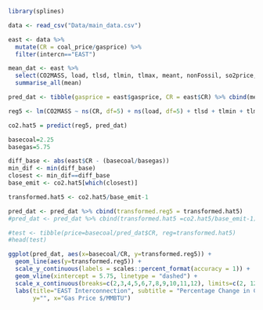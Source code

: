```r
library(splines)
```

```r
data <- read_csv("Data/main_data.csv")
```


```r
east <- data %>% 
  mutate(CR = coal_price/gasprice) %>%
  filter(intercn=="EAST")
```

```r
mean_dat <- east %>% 
  select(CO2MASS, load, tlsd, tlmin, tlmax, meant, nonFossil, so2price, netNSflow) %>% 
  summarise_all(mean)
```

```r
pred_dat <- tibble(gasprice = east$gasprice, CR = east$CR) %>% cbind(mean_dat)
```

```r
reg5 <- lm(CO2MASS ~ ns(CR, df=5) + ns(load, df=5) + tlsd + tlmin + tlmax + ns(meant, df=5) + nonFossil + so2price + netNSflow, data=east)
```

```r
co2.hat5 = predict(reg5, pred_dat)
```

```r
basecoal=2.25
basegas=5.75

diff_base <- abs(east$CR - (basecoal/basegas))
min_dif <- min(diff_base)
closest <- min_dif==diff_base
base_emit <- co2.hat5[which(closest)]

transformed.hat5 <- co2.hat5/base_emit-1

pred_dat <- pred_dat %>% cbind(transformed.reg5 = transformed.hat5)
#pred_dat <- pred_dat %>% cbind(transformed.hat5 =co2.hat5/base_emit-1)

```

```r
#test <- tibble(price=basecoal/pred_dat$CR, reg=transformed.hat5)
#head(test)

ggplot(pred_dat, aes(x=basecoal/CR, y=transformed.reg5)) +
  geom_line(aes(y=transformed.reg5)) +
  scale_y_continuous(labels = scales::percent_format(accuracy = 1)) +
  geom_vline(xintercept = 5.75, linetype = "dashed") + 
  scale_x_continuous(breaks=c(2,3,4,5,6,7,8,9,10,11,12), limits=c(2, 12)) +
  labs(title="EAST Interconnection", subtitle = "Percentage Change in CO2 emissions",
       y="", x="Gas Price $/MMBTU")
```